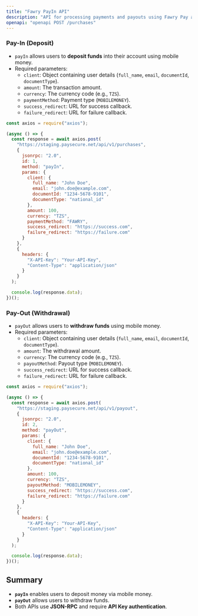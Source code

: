 ```yaml
---
title: "Fawry PayIn API"
description: "API for processing payments and payouts using Fawry Pay and Paysecure."
openapi: "openapi POST /purchases"
---
```


### Pay-In (Deposit)
- `payIn` allows users to **deposit funds** into their account using mobile money.
- Required parameters:
  - `client`: Object containing user details (`full_name`, `email`, `documentId`, `documentType`).
  - `amount`: The transaction amount.
  - `currency`: The currency code (e.g., `TZS`).
  - `paymentMethod`: Payment type (`MOBILEMONEY`).
  - `success_redirect`: URL for success callback.
  - `failure_redirect`: URL for failure callback.

```javascript JavaScript
const axios = require("axios");

(async () => {
  const response = await axios.post(
    "https://staging.paysecure.net/api/v1/purchases",
    {
      jsonrpc: "2.0",
      id: 1,
      method: "payIn",
      params: {
        client: {
          full_name: "John Doe",
          email: "john.doe@example.com",
          documentId: "1234-5678-9101",
          documentType: "national_id"
        },
        amount: 100,
        currency: "TZS",
        paymentMethod: "FAWRY",
        success_redirect: "https://success.com",
        failure_redirect: "https://failure.com"
      }
    },
    {
      headers: {
        "X-API-Key": "Your-API-Key",
        "Content-Type": "application/json"
      }
    }
  );

  console.log(response.data);
})();
```

### Pay-Out (Withdrawal)
- `payOut` allows users to **withdraw funds** using mobile money.
- Required parameters:
  - `client`: Object containing user details (`full_name`, `email`, `documentId`, `documentType`).
  - `amount`: The withdrawal amount.
  - `currency`: The currency code (e.g., `TZS`).
  - `payoutMethod`: Payout type (`MOBILEMONEY`).
  - `success_redirect`: URL for success callback.
  - `failure_redirect`: URL for failure callback.

```javascript JavaScript
const axios = require("axios");

(async () => {
  const response = await axios.post(
    "https://staging.paysecure.net/api/v1/payout",
    {
      jsonrpc: "2.0",
      id: 2,
      method: "payOut",
      params: {
        client: {
          full_name: "John Doe",
          email: "john.doe@example.com",
          documentId: "1234-5678-9101",
          documentType: "national_id"
        },
        amount: 100,
        currency: "TZS",
        payoutMethod: "MOBILEMONEY",
        success_redirect: "https://success.com",
        failure_redirect: "https://failure.com"
      }
    },
    {
      headers: {
        "X-API-Key": "Your-API-Key",
        "Content-Type": "application/json"
      }
    }
  );

  console.log(response.data);
})();
```

## Summary
- **`payIn`** enables users to deposit money via mobile money.
- **`payOut`** allows users to withdraw funds.
- Both APIs use **JSON-RPC** and require **API Key authentication**.